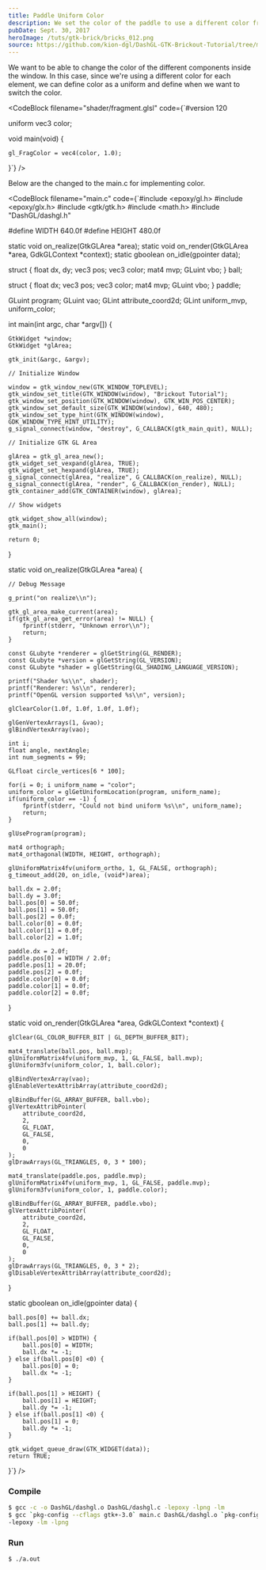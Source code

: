 ```yaml
---
title: Paddle Uniform Color
description: We set the color of the paddle to use a different color from the ball
pubDate: Sept. 30, 2017
heroImage: /tuts/gtk-brick/bricks_012.png
source: https://github.com/kion-dgl/DashGL-GTK-Brickout-Tutorial/tree/master/12_Paddle_Uniform_Color
---
```



We want to be able to change the color of the different components inside the window. In this case, since we're using a different color for each element, we can define color as a uniform and define when we want to switch the color. 

<CodeBlock
    filename="shader/fragment.glsl"
    code={`#version 120

uniform vec3 color;

void main(void) {
	
	gl_FragColor = vec4(color, 1.0);

}`}
/>

Below are the changed to the main.c for implementing color. 

<CodeBlock
    filename="main.c"
    code={`#include <epoxy/gl.h>
#include <epoxy/glx.h>
#include <gtk/gtk.h>
#include <math.h>
#include "DashGL/dashgl.h"

#define WIDTH 640.0f
#define HEIGHT 480.0f

static void on_realize(GtkGLArea *area);
static void on_render(GtkGLArea *area, GdkGLContext *context);
static gboolean on_idle(gpointer data);

struct {
	float dx, dy;
	vec3 pos;
	vec3 color;
	mat4 mvp;
	GLuint vbo;
} ball;

struct {
	float dx;
	vec3 pos;
	vec3 color;
	mat4 mvp;
	GLuint vbo;
} paddle;

GLuint program;
GLuint vao;
GLint attribute_coord2d;
GLint uniform_mvp, uniform_color;

int main(int argc, char *argv[]) {

	GtkWidget *window;
	GtkWidget *glArea;

	gtk_init(&argc, &argv);

	// Initialize Window

	window = gtk_window_new(GTK_WINDOW_TOPLEVEL);
	gtk_window_set_title(GTK_WINDOW(window), "Brickout Tutorial");
	gtk_window_set_position(GTK_WINDOW(window), GTK_WIN_POS_CENTER);
	gtk_window_set_default_size(GTK_WINDOW(window), 640, 480);
	gtk_window_set_type_hint(GTK_WINDOW(window), GDK_WINDOW_TYPE_HINT_UTILITY);
	g_signal_connect(window, "destroy", G_CALLBACK(gtk_main_quit), NULL);

	// Initialize GTK GL Area

	glArea = gtk_gl_area_new();
	gtk_widget_set_vexpand(glArea, TRUE);
	gtk_widget_set_hexpand(glArea, TRUE);
	g_signal_connect(glArea, "realize", G_CALLBACK(on_realize), NULL);
	g_signal_connect(glArea, "render", G_CALLBACK(on_render), NULL);
	gtk_container_add(GTK_CONTAINER(window), glArea);

	// Show widgets

	gtk_widget_show_all(window);
	gtk_main();

	return 0;

}

static void on_realize(GtkGLArea *area) {

	// Debug Message

	g_print("on realize\\n");

	gtk_gl_area_make_current(area);
	if(gtk_gl_area_get_error(area) != NULL) {
		fprintf(stderr, "Unknown error\\n");
		return;
	}

	const GLubyte *renderer = glGetString(GL_RENDER);
	const GLubyte *version = glGetString(GL_VERSION);
	const GLubyte *shader = glGetString(GL_SHADING_LANGUAGE_VERSION);

	printf("Shader %s\\n", shader);
	printf("Renderer: %s\\n", renderer);
	printf("OpenGL version supported %s\\n", version);

	glClearColor(1.0f, 1.0f, 1.0f, 1.0f);

	glGenVertexArrays(1, &vao);
	glBindVertexArray(vao);

	int i;
	float angle, nextAngle;
	int num_segments = 99;

	GLfloat circle_vertices[6 * 100];
	
	for(i = 0; i uniform_name = "color";
	uniform_color = glGetUniformLocation(program, uniform_name);
	if(uniform_color == -1) {
		fprintf(stderr, "Could not bind uniform %s\\n", uniform_name);
		return;
	}

	glUseProgram(program);

	mat4 orthograph;
	mat4_orthagonal(WIDTH, HEIGHT, orthograph);

	glUniformMatrix4fv(uniform_ortho, 1, GL_FALSE, orthograph);
	g_timeout_add(20, on_idle, (void*)area);
	
	ball.dx = 2.0f;
	ball.dy = 3.0f;
	ball.pos[0] = 50.0f;
	ball.pos[1] = 50.0f;
	ball.pos[2] = 0.0f;
	ball.color[0] = 0.0f;
	ball.color[1] = 0.0f;
	ball.color[2] = 1.0f;

	paddle.dx = 2.0f;
	paddle.pos[0] = WIDTH / 2.0f;
	paddle.pos[1] = 20.0f;
	paddle.pos[2] = 0.0f;
	paddle.color[0] = 0.0f;
	paddle.color[1] = 0.0f;
	paddle.color[2] = 0.0f;
}

static void on_render(GtkGLArea *area, GdkGLContext *context) {

	glClear(GL_COLOR_BUFFER_BIT | GL_DEPTH_BUFFER_BIT);

	mat4_translate(ball.pos, ball.mvp);
	glUniformMatrix4fv(uniform_mvp, 1, GL_FALSE, ball.mvp);
	glUniform3fv(uniform_color, 1, ball.color);

	glBindVertexArray(vao);
	glEnableVertexAttribArray(attribute_coord2d);

	glBindBuffer(GL_ARRAY_BUFFER, ball.vbo);
	glVertexAttribPointer(
		attribute_coord2d,
		2,
		GL_FLOAT,
		GL_FALSE,
		0,
		0
	);
	glDrawArrays(GL_TRIANGLES, 0, 3 * 100);

	mat4_translate(paddle.pos, paddle.mvp);
	glUniformMatrix4fv(uniform_mvp, 1, GL_FALSE, paddle.mvp);
	glUniform3fv(uniform_color, 1, paddle.color);

	glBindBuffer(GL_ARRAY_BUFFER, paddle.vbo);
	glVertexAttribPointer(
		attribute_coord2d,
		2,
		GL_FLOAT,
		GL_FALSE,
		0,
		0
	);
	glDrawArrays(GL_TRIANGLES, 0, 3 * 2);
	glDisableVertexAttribArray(attribute_coord2d);

}

static gboolean on_idle(gpointer data) {

	ball.pos[0] += ball.dx;
	ball.pos[1] += ball.dy;

	if(ball.pos[0] > WIDTH) {
		ball.pos[0] = WIDTH;
		ball.dx *= -1;
	} else if(ball.pos[0] <0) {
		ball.pos[0] = 0;
		ball.dx *= -1;
	}

	if(ball.pos[1] > HEIGHT) {
		ball.pos[1] = HEIGHT;
		ball.dy *= -1;
	} else if(ball.pos[1] <0) {
		ball.pos[1] = 0;
		ball.dy *= -1;
	}

	gtk_widget_queue_draw(GTK_WIDGET(data));
	return TRUE;

}`}
/>

### Compile

```bash
$ gcc -c -o DashGL/dashgl.o DashGL/dashgl.c -lepoxy -lpng -lm
$ gcc `pkg-config --cflags gtk+-3.0` main.c DashGL/dashgl.o `pkg-config --libs gtk+-3.0` \
-lepoxy -lm -lpng
```

### Run

```bash
$ ./a.out
```